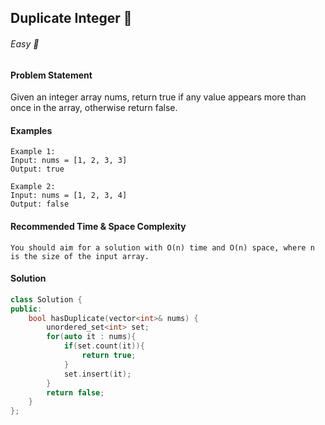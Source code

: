 ## Duplicate Integer 🎯

###### Easy 🤔

#### Problem Statement

Given an integer array nums, return true if any value appears more than once in the array, otherwise return false.

#### Examples

```
Example 1:
Input: nums = [1, 2, 3, 3]
Output: true

Example 2:
Input: nums = [1, 2, 3, 4]
Output: false
```

#### Recommended Time & Space Complexity
```
You should aim for a solution with O(n) time and O(n) space, where n is the size of the input array.
```

#### Solution

```cpp
class Solution {
public:
    bool hasDuplicate(vector<int>& nums) {
        unordered_set<int> set;
        for(auto it : nums){
            if(set.count(it)){
                return true;
            }
            set.insert(it);
        }
        return false;
    }
};
```
